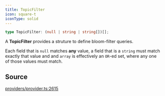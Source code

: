 ```yaml
---
title: TopicFilter
icon: square-t
iconType: solid
---
```


```ts
type TopicFilter: (null | string | string[])[];
```

A **TopicFilter** provides a struture to define bloom-filter queries.

Each field that is `null` matches **any** value, a field that is a `string` must match exactly that value and and
`array` is effectively an `OR`-ed set, where any one of those values must match.

## Source

[providers/provider.ts:2615](https://github.com/dominant-strategies/quais.js/blob/82a01fd664a5dd9d16c4f113b8ff062d0fc6278d/src/providers/provider.ts#L2615)
